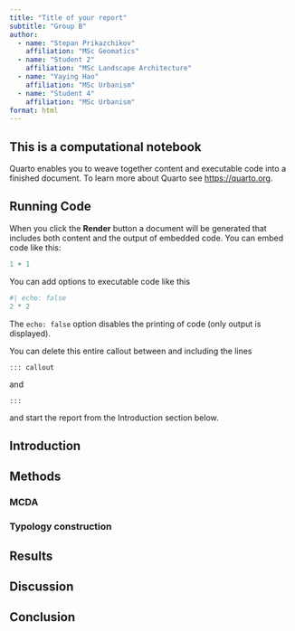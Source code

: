 ```yaml
---
title: "Title of your report"
subtitle: "Group B"
author:
  - name: "Stepan Prikazchikov"
    affiliation: "MSc Geomatics"
  - name: "Student 2"
    affiliation: "MSc Landscape Architecture"
  - name: "Yaying Hao"
    affiliation: "MSc Urbanism"
  - name: "Student 4"
    affiliation: "MSc Urbanism"
format: html
---
```


::: callout
## This is a computational notebook

Quarto enables you to weave together content and executable code into a finished document. To learn more about Quarto see <https://quarto.org>.

## Running Code

When you click the **Render** button a document will be generated that includes both content and the output of embedded code. You can embed code like this:

```r
1 + 1
```

You can add options to executable code like this 

```r
#| echo: false
2 * 2
```

The `echo: false` option disables the printing of code (only output is displayed).

You can delete this entire callout between and including the lines
```
::: callout
```
and

```
:::
```
and start the report from the Introduction section below.
:::

## Introduction

## Methods

### MCDA

### Typology construction

## Results

## Discussion

## Conclusion

